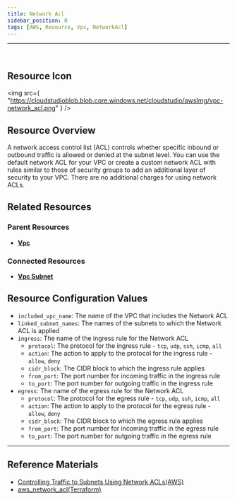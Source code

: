 ```yaml
---
title: Network Acl
sidebar_position: 0
tags: [AWS, Resource, Vpc, NetworkAcl]
---
```


<hr />
<br />

## Resource Icon

<img
    src={
        "https://cloudstudioblob.blob.core.windows.net/cloudstudio/awsImg/vpc-network_acl.png"
    }
/>

## Resource Overview

A network access control list (ACL) controls whether specific inbound or outbound traffic is allowed or denied at the subnet level. 
You can use the default network ACL for your VPC or create a custom network ACL with rules similar to those of security groups to add an additional layer of security to your VPC. 
There are no additional charges for using network ACLs.

## Related Resources

### Parent Resources

-   [**Vpc**](https://docs.cstudio.app/docs/resource/aws/Vpc/)

### Connected Resources

-   [**Vpc Subnet**](https://docs.cstudio.app/docs/resource/aws/Vpc/Subnet)

## Resource Configuration Values

-   `included_vpc_name`: The name of the VPC that includes the Network ACL
-   `linked_subnet_names`: The names of the subnets to which the Network ACL is applied
-   `ingress`: The name of the ingress rule for the Network ACL
    -   `protocol`: The protocol for the ingress rule - `tcp`, `udp`, `ssh`, `icmp`, `all`
    -   `action`: The action to apply to the protocol for the ingress rule - `allow`, `deny`
    -   `cidr_block`: The CIDR block to which the ingress rule applies
    -   `from_port`: The port number for incoming traffic in the ingress rule
    -   `to_port`: The port number for outgoing traffic in the ingress rule
-   `egress`: The name of the egress rule for the Network ACL
    -   `protocol`: The protocol for the egress rule - `tcp`, `udp`, `ssh`, `icmp`, `all`
    -   `action`: The action to apply to the protocol for the egress rule - `allow`, `deny`
    -   `cidr_block`: The CIDR block to which the egress rule applies
    -   `from_port`: The port number for incoming traffic in the egress rule
    -   `to_port`: The port number for outgoing traffic in the egress rule

---

## Reference Materials

-   [Controlling Traffic to Subnets Using Network ACLs(AWS)](https://docs.aws.amazon.com/ko_kr/vpc/latest/userguide/vpc-network-acls.html)
-   [aws_network_acl(Terraform)](https://registry.terraform.io/providers/hashicorp/aws/latest/docs/resources/network_acl)
